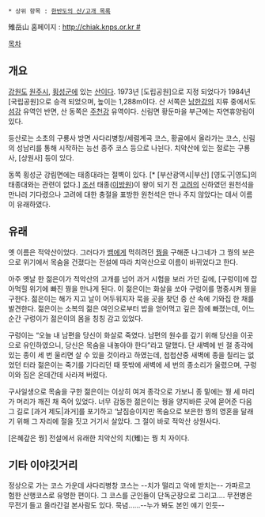  * 상위 항목 : [[한반도의 산/고개 목록]]

雉岳山
홈페이지 : [[http://chiak.knps.or.kr #]]

[[목차]]
== 개요 ==
[[강원도]] [[원주시]], [[횡성군]]에 있는 [[산]]이다. 1973년 [도립공원]으로 지정 되었다가 1984년 [국립공원]으로 승격 되었으며, 높이는 1,288m이다. 산 서쪽은 [[남한강]]의 지류 중에서도 [[섬강]] 유역인 반면, 산 동쪽은 [[주천강]] 유역이다. 신림면 황둔마을 부근에는 자연휴양림이 있다.

등산로는 소초의 구룡사 방면 사다리병창/세렴계곡 코스, 황골에서 올라가는 코스, 신림의 성남리를 통해 시작하는 능선 종주 코스 등으로 나뉜다. 치악산에 있는 절로는 구룡사, [상원사] 등이 있다.

동쪽 횡성군 강림면에는 태종대라는 절벽이 있다. [* [부산광역시|부산] [영도구|영도]의 태종대와는 관련이 없다.] [[조선]] 태종([[이방원]])이 왕이 되기 전 [[고려]]의 신하였던 원천석을 만나러 기다렸으나 고려에 대한 충절을 표방한 원천석은 만나 주지 않았다는 데서 이름이 유래하였다.

== 유래 ==
옛 이름은 적악산이었다. 그러다가 [[뱀]]에게 먹히려던 [[꿩]]을 구해준 나그네가 그 꿩의 보은으로 위기에서 목숨을 건졌다는 전설에 따라 치악산으로 이름이 바뀌었다고 한다.

아주 옛날 한 젊은이가 적악산의 고개를 넘어 과거 시험을 보러 가던 길에, [구렁이]에 잡아먹힐 위기에 빠진 꿩을 만나게 된다. 이 젊은이는 화살을 쏘아 구렁이를 명중시켜 꿩을 구한다. 젊은이는 해가 지고 날이 어두워지자 묵을 곳을 찾던 중 산 속에 기와집 한 채를 발견한다. 젊은이는 소복의 젊은 여인으로부터 밥을 얻어먹고 깊은 잠에 빠졌는데, 어느 순간 구렁이가 젊은이의 몸을 칭칭 감고 있었다. 

구렁이는 “오늘 내 남편을 당신이 화살로 죽였다. 남편의 원수를 갚기 위해 당신을 이곳으로 유인하였으니, 당신은 목숨을 내놓아야 한다”라고 말했다. 단 새벽에 빈 절 종각에 있는 종이 세 번 울리면 살 수 있을 것이라고 하였는데, 첩첩산중 새벽에 종을 칠리는 없었던 터라 젊은이는 죽기를 기다리던 때 뜻밖에 새벽에 세 번의 종소리가 울렸으며, 구렁이와 집은 온데간데 사라져 버렸다.

구사일생으로 목숨을 구한 젊은이는 이상히 여겨 종각으로 가보니 종 밑에는 꿩 세 마리가 머리가 깨진 채 죽어 있었다. 너무 감동한 젊은이는 꿩을 양지바른 곳에 묻어준 다음 그 길로 [과거 제도|과거]를 포기하고 ‘날짐승이지만 목숨으로 보은한 꿩의 영혼을 달래기 위해 그 자리에 절을 짓고 거기서 살았다. 그 절이 바로 적악산 상원사다.

[은혜갚은 꿩] 전설에서 유래한 치악산의 치(雉)는 꿩 치 자이다.

== 기타 이야깃거리 ==
정상으로 가는 코스 가운데 사다리병창 코스는 --치가 떨리고 악에 받치는-- 가파르고 험한 산행코스로 유명한 편이다. 그 코스를 군인들이 단독군장으로 그리고.... 무전병은 무전기 들고 올라간걸 본사람도 있다. 묵념......--누가 봐도 본인 얘기 인듯--
